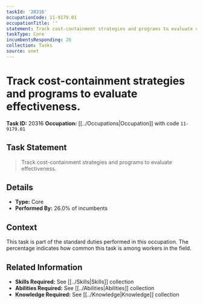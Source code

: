 ```yaml
---
taskId: '20316'
occupationCode: 11-9179.01
occupationTitle: ''
statement: Track cost-containment strategies and programs to evaluate effectiveness.
taskType: Core
incumbentsResponding: 26
collection: Tasks
source: onet
---
```

# Track cost-containment strategies and programs to evaluate effectiveness.

**Task ID:** 20316
**Occupation:** [[../Occupations|Occupation]] with code `11-9179.01`

## Task Statement

> Track cost-containment strategies and programs to evaluate effectiveness.

## Details

- **Type:** Core
- **Performed By:** 26.0% of incumbents

## Context

This task is part of the standard duties performed in this occupation. The percentage indicates how common this task is among workers in the field.

## Related Information

- **Skills Required:** See [[../Skills|Skills]] collection
- **Abilities Required:** See [[../Abilities|Abilities]] collection
- **Knowledge Required:** See [[../Knowledge|Knowledge]] collection

